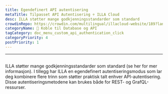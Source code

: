 ```yaml
---
title: Egendefinert API autentisering
metaTitle: Tilpasset API Autentisering ÷ ILLA Cloud
desc: ILLA støtter mange godkjenningsstandarder som standard
crowdinRepo: https://crowdin.com/multilingual/illacloud-website/189?languages=no&filter=basic&value=0
categoryName: 📲 Koble til Database og API
tagCategory: doc_menu_custom_api_authentication_click
categoryPriority: 4
postPriority: 1
---
```


* * *

## <h2 hidden>Tilpasset API godkjenning</h2>

ILLA støtter mange godkjenningsstandarder som standard (se her for mer informasjon). 
I tillegg har ILLA en egendefinert autentiseringsmodus som lar deg kombinere flere trinn som støtter praktisk talt enhver API-autentisering. 
Disse autentiseringsmetodene kan brukes både for REST- og GrafQL-ressurser.
